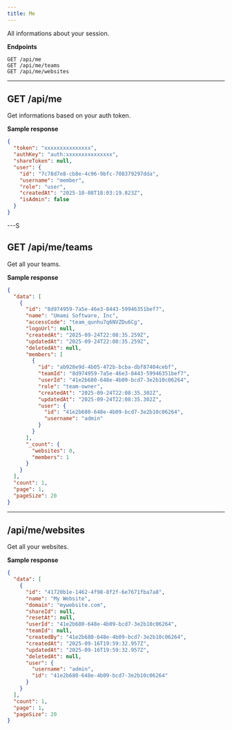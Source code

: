 ```yaml
---
title: Me
---
```


All informations about your session.

**Endpoints**

```text
GET /api/me
GET /api/me/teams
GET /api/me/websites
```

---

## GET /api/me

Get informations based on your auth token.

**Sample response**

```json
{
  "token": "xxxxxxxxxxxxxxx",
  "authKey": "auth:xxxxxxxxxxxxxxx",
  "shareToken": null,
  "user": {
    "id": "7c78d7e8-cb8e-4c96-9bfc-708379297dda",
    "username": "member",
    "role": "user",
    "createdAt": "2025-10-08T18:03:19.823Z",
    "isAdmin": false
  }
}
```

---S

## GET /api/me/teams

Get all your teams.

**Sample response**

```json
{
  "data": [
    {
      "id": "8d974959-7a5e-46e3-8443-59946351bef7",
      "name": "Umami Software, Inc",
      "accessCode": "team_qunhu7q6NVZDu6Cg",
      "logoUrl": null,
      "createdAt": "2025-09-24T22:08:35.259Z",
      "updatedAt": "2025-09-24T22:08:35.259Z",
      "deletedAt": null,
      "members": [
        {
          "id": "ab928e9d-4b05-472b-bcba-dbf87404cebf",
          "teamId": "8d974959-7a5e-46e3-8443-59946351bef7",
          "userId": "41e2b680-648e-4b09-bcd7-3e2b10c06264",
          "role": "team-owner",
          "createdAt": "2025-09-24T22:08:35.302Z",
          "updatedAt": "2025-09-24T22:08:35.302Z",
          "user": {
            "id": "41e2b680-648e-4b09-bcd7-3e2b10c06264",
            "username": "admin"
          }
        }
      ],
      "_count": {
        "websites": 0,
        "members": 1
      }
    }
  ],
  "count": 1,
  "page": 1,
  "pageSize": 20
}
```

---

## /api/me/websites

Get all your websites.

**Sample response**

```json
{
  "data": [
    {
      "id": "41720b1e-1462-4f98-8f2f-6e7671fba7a8",
      "name": "My Website",
      "domain": "mywebsite.com",
      "shareId": null,
      "resetAt": null,
      "userId": "41e2b680-648e-4b09-bcd7-3e2b10c06264",
      "teamId": null,
      "createdBy": "41e2b680-648e-4b09-bcd7-3e2b10c06264",
      "createdAt": "2025-09-16T19:59:32.957Z",
      "updatedAt": "2025-09-16T19:59:32.957Z",
      "deletedAt": null,
      "user": {
        "username": "admin",
        "id": "41e2b680-648e-4b09-bcd7-3e2b10c06264"
      }
    }
  ],
  "count": 1,
  "page": 1,
  "pageSize": 20
}
```
